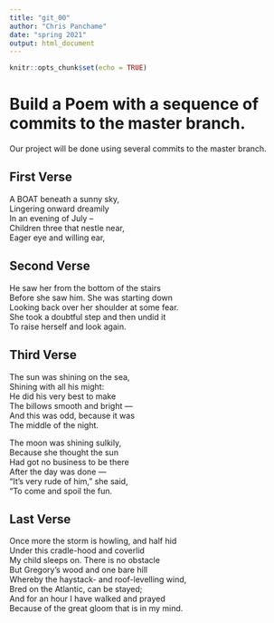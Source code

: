 ```yaml
---
title: "git_00"
author: "Chris Panchame"
date: "spring 2021"
output: html_document
---
```


```r
knitr::opts_chunk$set(echo = TRUE)
```
# Build a Poem with a sequence of commits to the master branch.
Our project will be done using several commits to the master branch.
<!-- Do not modify or change any text in "!--" bracketed areas such as this --- these are instructions to
you, if you change any of this the git program will notice it and compromise your git merging strategy !-->

## First Verse 
<!--Put the first five lines of a poem by Lewis Carrol in this section!-->

A BOAT beneath a sunny sky,  
Lingering onward dreamily  
In an evening of July --  
Children three that nestle near,  
Eager eye and willing ear,  

## Second Verse
<!--Put the first five lines of a poem by Robert Frost here!-->

He saw her from the bottom of the stairs  
Before she saw him.  She was starting down  
Looking back over her shoulder at some fear.  
She took a doubtful step and then undid it  
To raise herself and look again.  

## Third Verse
<!--Put the first two verses of The Walrus and the Carpenter here!-->

The sun was shining on the sea,  
      Shining with all his might:  
He did his very best to make  
      The billows smooth and bright —  
And this was odd, because it was  
      The middle of the night.  

The moon was shining sulkily,  
      Because she thought the sun  
Had got no business to be there  
      After the day was done —  
"It's very rude of him," she said,  
      "To come and spoil the fun.  

## Last Verse
<!--Put a short poem of your choice 8-20 lines,here!-->

Once more the storm is howling, and half hid  
Under this cradle-hood and coverlid  
My child sleeps on. There is no obstacle  
But Gregory's wood and one bare hill  
Whereby the haystack- and roof-levelling wind,  
Bred on the Atlantic, can be stayed;  
And for an hour I have walked and prayed  
Because of the great gloom that is in my mind.  
